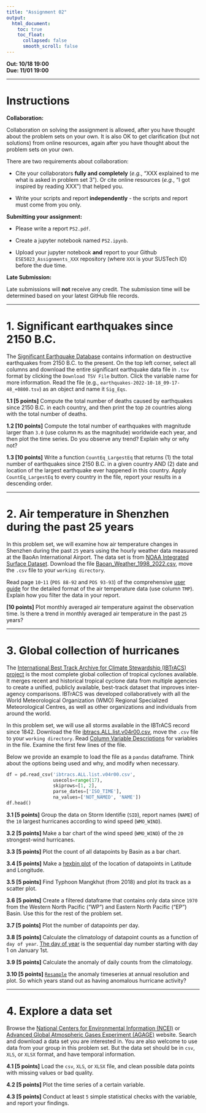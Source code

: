 ---
title: "Assignment 02"
output:
  html_document:
    toc: true
    toc_float:
      collapsed: false
      smooth_scroll: false
---

**Out: 10/18 19:00 **  
**Due: 11/01 19:00 **  

***

# Instructions  

**Collaboration:**  

Collaboration on solving the assignment is allowed, after you have thought about the problem sets on your own. It is also OK to get clarification (but not solutions) from online resources, again after you have thought about the problem sets on your own. 

There are two requirements about collaboration: 

* Cite your collaborators **fully and completely** (*e.g.*, "XXX explained to me what is asked in problem set 3"). Or cite online resources (*e.g.*, "I got inspired by reading XXX") that helped you.

* Write your scripts and report **independently** - the scripts and report must come from you only.

**Submitting your assignment:**  

* Please write a report `PS2.pdf`. 

* Create a jupyter notebook named `PS2.ipynb`. 

* Upload your jupyter notebook **and** report to your Github `ESE5023_Assignments_XXX` repository (where `XXX` is your SUSTech ID) before the due time.

**Late Submission:**  

Late submissions will **not** receive any credit. The submission time will be determined based on your latest GitHub file records.

***

# 1. Significant earthquakes since 2150 B.C.

The [Significant Earthquake Database](https://www.ngdc.noaa.gov/hazel/view/hazards/earthquake/event-data) contains information on destructive earthquakes from 2150 B.C. to the present. On the top left corner, select all columns and download the entire significant earthquake data file in `.tsv` format by clicking the `Download TSV File` button. Click the variable name for more information. Read the file (e.g., `earthquakes-2022-10-18_09-17-48_+0800.tsv`) as an object and name it `Sig_Eqs`.

**1.1 [5 points]** Compute the total number of deaths caused by earthquakes since 2150 B.C. in each country, and then print the top `20` countries along with the total number of deaths.

**1.2 [10 points]** Compute the total number of earthquakes with magnitude larger than `3.0` (use column `Ms` as the magnitude) worldwide each year, and then plot the time series. Do you observe any trend? Explain why or why not? 

**1.3 [10 points]** Write a function `CountEq_LargestEq` that returns (1) the total number of earthquakes since 2150 B.C. in a given country AND (2) date and location of the largest earthquake ever happened in this country. Apply `CountEq_LargestEq` to every country in the file, report your results in a descending order.

***

# 2. Air temperature in Shenzhen during the past 25 years

In this problem set, we will examine how air temperature changes in Shenzhen during the past `25` years using the hourly weather data measured at the BaoAn International Airport. The data set is from [NOAA Integrated Surface Dataset](https://www.ncei.noaa.gov/metadata/geoportal/rest/metadata/item/gov.noaa.ncdc%3AC00532/html). Download the file [Baoan_Weather_1998_2022.csv](http://172.18.31.60/index.php/s/GnxWttgiSfFSp9x), move the `.csv` file to your `working directory`. 

Read page `10`-`11` (`POS 88-92` and `POS 93-93`) of the comprehensive [user guide](https://www.ncei.noaa.gov/data/global-hourly/doc/isd-format-document.pdf) for the detailed format of the air temperature data (use column `TMP`). Explain how you filter the data in your report. 

**[10 points]** Plot monthly averaged air temperature against the observation time. Is there a trend in monthly averaged air temperature in the past `25` years? 

***

# 3. Global collection of hurricanes

The [International Best Track Archive for Climate Stewardship (IBTrACS) project](https://www.ncei.noaa.gov/products/international-best-track-archive?name=ibtracs-data) is the most complete global collection of tropical cyclones available. It merges recent and historical tropical cyclone data from multiple agencies to create a unified, publicly available, best-track dataset that improves inter-agency comparisons. IBTrACS was developed collaboratively with all the World Meteorological Organization (WMO) Regional Specialized Meteorological Centres, as well as other organizations and individuals from around the world.  

In this problem set, we will use all storms available in the IBTrACS record since 1842. Download the file [ibtracs.ALL.list.v04r00.csv](http://172.18.31.60/index.php/s/gDGRReCr2rPFN49), move the `.csv` file to your `working directory`. Read [Column Variable Descriptions](https://www.ncei.noaa.gov/sites/default/files/2021-07/IBTrACS_v04_column_documentation.pdf) for variables in the file. Examine the first few lines of the file. 

Below we provide an example to load the file as a `pandas` dataframe. Think about the options being used and why, and modify when necessary.

```{python, eval=F}
df = pd.read_csv('ibtracs.ALL.list.v04r00.csv',
                 usecols=range(17),
                 skiprows=[1, 2], 
                 parse_dates=['ISO_TIME'],
                 na_values=['NOT_NAMED', 'NAME'])
df.head()
```

**3.1 [5 points]** Group the data on Storm Identifie (`SID`), report names (`NAME`) of the `10` largest hurricanes according to wind speed (`WMO_WIND`).

**3.2 [5 points]** Make a bar chart of the wind speed (`WMO_WIND`) of the `20` strongest-wind hurricanes.

**3.3 [5 points]** Plot the count of all datapoints by Basin as a bar chart.

**3.4 [5 points]** Make a [hexbin plot](https://www.geeksforgeeks.org/matplotlib-pyplot-hexbin-function-in-python/) of the location of datapoints in Latitude and Longitude. 

**3.5 [5 points]** Find Typhoon Mangkhut (from 2018) and plot its track as a scatter plot.

**3.6 [5 points]** Create a filtered dataframe that contains only data since `1970` from the Western North Pacific ("WP") and Eastern North Pacific ("EP") Basin. Use this for the rest of the problem set.

**3.7 [5 points]** Plot the number of datapoints per day.

**3.8 [5 points]** Calculate the climatology of datapoint counts as a function of `day of year`. [The day of year](https://nsidc.org/data/user-resources/help-center/day-year-doy-calendar) is the sequential day number starting with day 1 on January 1st.

**3.9 [5 points]** Calculate the anomaly of daily counts from the climatology. 

**3.10 [5 points]** [`Resample`](https://pandas.pydata.org/docs/reference/api/pandas.DataFrame.resample.html) the anomaly timeseries at annual resolution and plot. So which years stand out as having anomalous hurricane activity?

***

# 4. Explore a data set

Browse the [National Centers for Environmental Information (NCEI)](https://www.ncei.noaa.gov/) or [Advanced Global Atmospheric Gases Experiment (AGAGE)](https://agage.mit.edu/) website. Search and download a data set you are interested in. You are also welcome to use data from your group in this problem set. But the data set should be in `csv`, `XLS`, or `XLSX` format, and have temporal information.  

**4.1 [5 points]** Load the `csv`, `XLS`, or `XLSX` file, and clean possible data points with missing values or bad quality.

**4.2 [5 points]** Plot the time series of a certain variable.

**4.3 [5 points]** Conduct at least `5` simple statistical checks with the variable, and report your findings.
